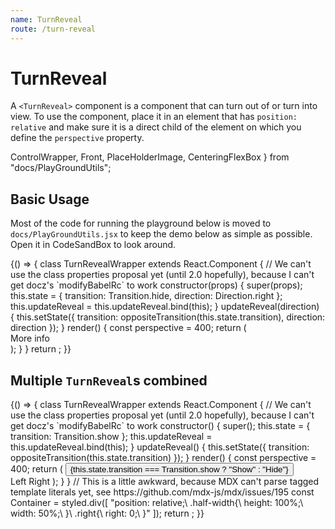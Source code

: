 ```yaml
---
name: TurnReveal
route: /turn-reveal
---
```


# TurnReveal

A `<TurnReveal>` component is a component that can turn out of or turn into view.
To use the component, place it in an element that has `position: relative` and make sure it is a direct child of the element on which you define the `perspective` property.

  ControlWrapper,
  Front,
  PlaceHolderImage,
  CenteringFlexBox
} from "docs/PlayGroundUtils";

<Props of={TurnReveal} />

## Basic Usage

Most of the code for running the playground below is moved to `docs/PlayGroundUtils.jsx` to keep the demo below as simple as possible. Open it in CodeSandBox to look around.

<Playground>
  {() => {
    class TurnRevealWrapper extends React.Component {
      // We can't use the class properties proposal yet (until 2.0 hopefully), because I can't get docz's `modifyBabelRc` to work
      constructor(props) {
        super(props);
        this.state = {
          transition: Transition.hide,
          direction: Direction.right
        };
        this.updateReveal = this.updateReveal.bind(this);
      }
      updateReveal(direction) {
        this.setState({
          transition: oppositeTransition(this.state.transition),
          direction: direction
        });
      }
      render() {
        const perspective = 400;
        return (
          <ControlWrapper
            transition={this.state.transition}
            updateReveal={this.updateReveal}
          >
            <div
              style={{ position: "relative", perspective: perspective + "px" }}
            >
              <TurnReveal
                transition={this.state.transition}
                direction={this.state.direction}
                perspective={perspective}
              >
                <Front>More info</Front>
              </TurnReveal>
              <PlaceHolderImage />
            </div>
          </ControlWrapper>
        );
      }
    }
    return <TurnRevealWrapper />;
  }}
</Playground>

## Multiple `TurnReveal`s combined

<Playground>
  {() => {
    class TurnRevealWrapper extends React.Component {
      // We can't use the class properties proposal yet (until 2.0 hopefully), because I can't get docz's `modifyBabelRc` to work
      constructor() {
        super();
        this.state = {
          transition: Transition.show
        };
        this.updateReveal = this.updateReveal.bind(this);
      }
      updateReveal() {
        this.setState({
          transition: oppositeTransition(this.state.transition)
        });
      }
      render() {
        const perspective = 400;
        return (
          <CenteringFlexBox>
            <button
              style={{ width: "fit-content" }}
              onClick={this.updateReveal}
            >
              {this.state.transition === Transition.show ? "Show" : "Hide"}
            </button>
            <div style={{ height: "10px" }} />
            <Container style={{ perspective: perspective + "px" }}>
              <TurnReveal
                transition={this.state.transition}
                direction={Direction.left}
                perspective={perspective}
                className="half-width"
              >
                <Front>Left</Front>
              </TurnReveal>
              <TurnReveal
                transition={this.state.transition}
                direction={Direction.right}
                perspective={perspective}
                className="half-width right"
              >
                <Front>Right</Front>
              </TurnReveal>
              <PlaceHolderImage />
            </Container>
          </CenteringFlexBox>
        );
      }
    }
    // This is a little awkward, because MDX can't parse tagged template literals yet, see https://github.com/mdx-js/mdx/issues/195
    const Container = styled.div([
      "position: relative;\
         .half-width{\
            height: 100%;\
            width: 50%;\
        }\
         .right{\
            right: 0;\
        }"
    ]);
    return <TurnRevealWrapper />;
  }}
</Playground>
